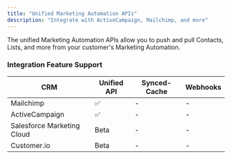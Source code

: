 ```yaml
---
title: "Unified Marketing Automation APIs"
description: "Integrate with ActiveCampaign, Mailchimp, and more"
---
```


The unified Marketing Automation APIs allow you to push and pull Contacts, Lists, and more from your customer's Marketing Automation.

### Integration Feature Support

| CRM                        | Unified API | Synced-Cache | Webhooks |
| -------------------------- | ----------- | ------------ | -------- |
| Mailchimp                  | ✅          | -            | -        |
| ActiveCampaign             | ✅          | -            | -        |
| Salesforce Marketing Cloud | Beta        | -            | -        |
| Customer.io                | Beta        | -            | -        |
